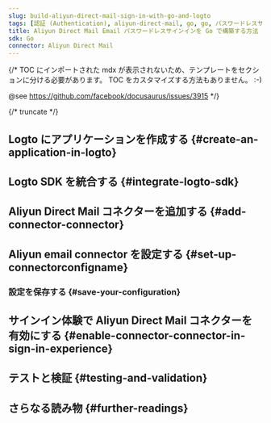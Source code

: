 ```yaml
---
slug: build-aliyun-direct-mail-sign-in-with-go-and-logto
tags: [認証 (Authentication), aliyun-direct-mail, go, go, パスワードレスサインイン, サインイン, ログイン]
title: Aliyun Direct Mail Email パスワードレスサインインを Go で構築する方法
sdk: Go
connector: Aliyun Direct Mail
---
```


{/*
  TOC にインポートされた mdx が表示されないため、テンプレートをセクションに分ける必要があります。
  TOC をカスタマイズする方法もありません。 :-)

  @see https://github.com/facebook/docusaurus/issues/3915
*/}



{/* truncate */}

<Intro connector={connector} sdk="Go" link="https://go.dev" />

## Logto にアプリケーションを作成する \{#create-an-application-in-logto}

<CreateApplication type="Traditional web" framework="Go" />

## Logto SDK を統合する \{#integrate-logto-sdk}

<IntegrateSdk />

## Aliyun Direct Mail コネクターを追加する \{#add-connector-connector}

<AddPasswordlessConnector
  connector={connector}
  connectorType="Email"
  passwordlessSignUpIdentifier="メールアドレス"
/>

## Aliyun email connector を設定する \{#set-up-connectorconfigname}

<ConnectorGuide />

### 設定を保存する \{#save-your-configuration}

<SaveYourConfiguration connector={connector} />

## サインイン体験で Aliyun Direct Mail コネクターを有効にする \{#enable-connector-connector-in-sign-in-experience}

<EnablePasswordlessConnector
  connectorType="Email"
  passwordlessSignUpIdentifier="メールアドレス"
/>

## テストと検証 \{#testing-and-validation}

<TestingAndValidation connector={connector} sdk="Go" />

## さらなる読み物 \{#further-readings}

<FurtherReadings />
